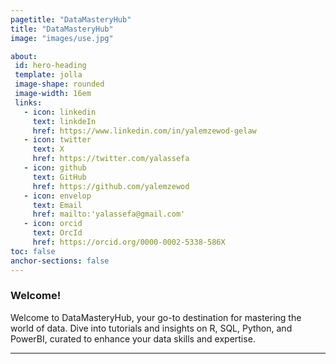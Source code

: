 ---
pagetitle: "DataMasteryHub"
title: "DataMasteryHub"
image: "images/use.jpg"

about: 
 id: hero-heading
 template: jolla
 image-shape: rounded
 image-width: 16em
 links: 
   - icon: linkedin
     text: linkdeIn
     href: https://www.linkedin.com/in/yalemzewod-gelaw
   - icon: twitter
     text: X
     href: https://twitter.com/yalassefa
   - icon: github
     text: GitHub
     href: https://github.com/yalemzewod
   - icon: envelop
     text: Email
     href: mailto:'yalassefa@gmail.com'
   - icon: orcid
     text: OrcId
     href: https://orcid.org/0000-0002-5338-586X
toc: false
anchor-sections: false
---

### Welcome!

<p class="topbr">

Welcome to DataMasteryHub, your go-to destination for mastering the world of data. Dive into tutorials and insights on R, SQL, Python, and PowerBI, curated to enhance your data skills and expertise.

</p>

------------------------------------------------------------------------


